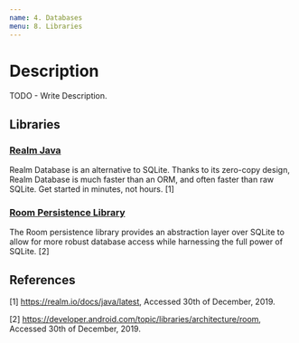 ```yaml
---
name: 4. Databases
menu: 8. Libraries
---
```


# Description

TODO - Write Description.

## Libraries

### [Realm Java](https://realm.io/docs/java/latest)

Realm Database is an alternative to SQLite. Thanks to its zero-copy design, Realm Database is much faster than an ORM, and often faster than raw SQLite. Get started in minutes, not hours. [1]

### [Room Persistence Library](https://developer.android.com/topic/libraries/architecture/room)

The Room persistence library provides an abstraction layer over SQLite to allow for more robust database access while harnessing the full power of SQLite. [2]

## References

[1] https://realm.io/docs/java/latest, Accessed 30th of December, 2019.

[2] https://developer.android.com/topic/libraries/architecture/room, Accessed 30th of December, 2019.
